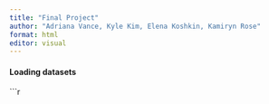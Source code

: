 ```yaml
---
title: "Final Project"
author: "Adriana Vance, Kyle Kim, Elena Koshkin, Kamiryn Rose"
format: html
editor: visual
---
```


#### Loading datasets
```r

